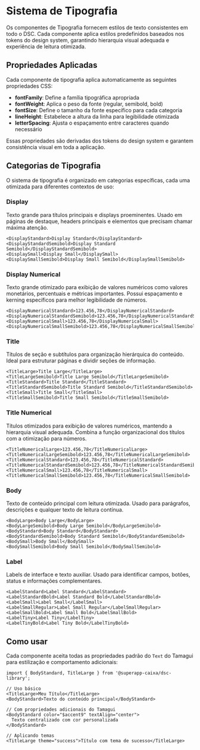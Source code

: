 

<Meta title="Design System/Tipografia/Visão Geral" />

# Sistema de Tipografia

Os componentes de Tipografia fornecem estilos de texto consistentes em todo o DSC. Cada componente aplica estilos predefinidos baseados nos tokens do design system, garantindo hierarquia visual adequada e experiência de leitura otimizada.

## Propriedades Aplicadas

Cada componente de tipografia aplica automaticamente as seguintes propriedades CSS:

- **fontFamily**: Define a família tipográfica apropriada
- **fontWeight**: Aplica o peso da fonte (regular, semibold, bold)
- **fontSize**: Define o tamanho da fonte específico para cada categoria
- **lineHeight**: Estabelece a altura da linha para legibilidade otimizada
- **letterSpacing**: Ajusta o espaçamento entre caracteres quando necessário

Essas propriedades são derivadas dos tokens do design system e garantem consistência visual em toda a aplicação.

## Categorias de Tipografia

O sistema de tipografia é organizado em categorias específicas, cada uma otimizada para diferentes contextos de uso:

### Display
Texto grande para títulos principais e displays proeminentes. Usado em páginas de destaque, headers principais e elementos que precisam chamar máxima atenção.

<Canvas of={TypographyStories.DisplayComponents} />

```tsx
<DisplayStandard>Display Standard</DisplayStandard>
<DisplayStandardSemibold>Display Standard Semibold</DisplayStandardSemibold>
<DisplaySmall>Display Small</DisplaySmall>
<DisplaySmallSemibold>Display Small Semibold</DisplaySmallSemibold>
```

### Display Numerical
Texto grande otimizado para exibição de valores numéricos como valores monetários, percentuais e métricas importantes. Possui espaçamento e kerning específicos para melhor legibilidade de números.

<Canvas of={TypographyStories.DisplayNumericalComponents} />

```tsx
<DisplayNumericalStandard>123.456,78</DisplayNumericalStandard>
<DisplayNumericalStandardSemibold>123.456,78</DisplayNumericalStandardSemibold>
<DisplayNumericalSmall>123.456,78</DisplayNumericalSmall>
<DisplayNumericalSmallSemibold>123.456,78</DisplayNumericalSmallSemibold>
```

### Title
Títulos de seção e subtítulos para organização hierárquica do conteúdo. Ideal para estruturar páginas e dividir seções de informação.

<Canvas of={TypographyStories.TitleComponents} />

```tsx
<TitleLarge>Title Large</TitleLarge>
<TitleLargeSemibold>Title Large Semibold</TitleLargeSemibold>
<TitleStandard>Title Standard</TitleStandard>
<TitleStandardSemibold>Title Standard Semibold</TitleStandardSemibold>
<TitleSmall>Title Small</TitleSmall>
<TitleSmallSemibold>Title Small Semibold</TitleSmallSemibold>
```

### Title Numerical
Títulos otimizados para exibição de valores numéricos, mantendo a hierarquia visual adequada. Combina a função organizacional dos títulos com a otimização para números.

<Canvas of={TypographyStories.TitleNumericalComponents} />

```tsx
<TitleNumericalLarge>123.456,78</TitleNumericalLarge>
<TitleNumericalLargeSemibold>123.456,78</TitleNumericalLargeSemibold>
<TitleNumericalStandard>123.456,78</TitleNumericalStandard>
<TitleNumericalStandardSemibold>123.456,78</TitleNumericalStandardSemibold>
<TitleNumericalSmall>123.456,78</TitleNumericalSmall>
<TitleNumericalSmallSemibold>123.456,78</TitleNumericalSmallSemibold>
```

### Body
Texto de conteúdo principal com leitura otimizada. Usado para parágrafos, descrições e qualquer texto de leitura contínua.

<Canvas of={TypographyStories.BodyComponents} />

```tsx
<BodyLarge>Body Large</BodyLarge>
<BodyLargeSemibold>Body Large Semibold</BodyLargeSemibold>
<BodyStandard>Body Standard</BodyStandard>
<BodyStandardSemibold>Body Standard Semibold</BodyStandardSemibold>
<BodySmall>Body Small</BodySmall>
<BodySmallSemibold>Body Small Semibold</BodySmallSemibold>
```

### Label
Labels de interface e texto auxiliar. Usado para identificar campos, botões, status e informações complementares.

<Canvas of={TypographyStories.LabelComponents} />

```tsx
<LabelStandard>Label Standard</LabelStandard>
<LabelStandardBold>Label Standard Bold</LabelStandardBold>
<LabelSmall>Label Small</LabelSmall>
<LabelSmallRegular>Label Small Regular</LabelSmallRegular>
<LabelSmallBold>Label Small Bold</LabelSmallBold>
<LabelTiny>Label Tiny</LabelTiny>
<LabelTinyBold>Label Tiny Bold</LabelTinyBold>
```

## Como usar

Cada componente aceita todas as propriedades padrão do `Text` do Tamagui para estilização e comportamento adicionais:

```tsx
import { BodyStandard, TitleLarge } from '@superapp-caixa/dsc-library';

// Uso básico
<TitleLarge>Meu Título</TitleLarge>
<BodyStandard>Texto do conteúdo principal</BodyStandard>

// Com propriedades adicionais do Tamagui
<BodyStandard color="$accent9" textAlign="center">
  Texto centralizado com cor personalizada
</BodyStandard>

// Aplicando temas
<TitleLarge theme="success">Título com tema de sucesso</TitleLarge>
```
